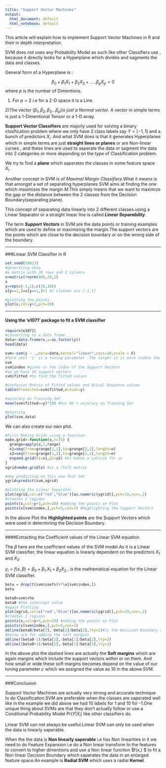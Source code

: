 ```yaml
---
title: "Support Vector Machines"
output:
  html_document: default
  html_notebook: default
---
```


This article will explain how to implement Support Vector Machines in R and their in depth interpretation.

SVM does not uses any Probability Model as such like other Classifiers use , because it directly looks for a Hyperplane which divides and sagments the data and classes.

General form of a Hyperplane is :

$$\beta_0  + \beta_1X_1  +  \beta_2X_2  + . . .. . \beta_pX_p = 0 $$
where $p$ is the number of Dimentions.


1) For $p=2$ i.e for a 2-D space it is a Line.

2)The vector $(\beta_1,\beta_2,\beta_3...\beta_p) is \ just \ a \ Normal\ vector.$ A vector in simple terms is just a 1-Dimentional Tensor or a 1-D array.



__Support Vector Classifiers__ are majorly used  for solving a binary clssification problem where we only have 2 class labels say $Y = [-1,1]$ and a bunch of predictors $X_i$ .And what SVM does is that it generates Hyperplanes which in simple terms are just __straight lines or planes__ or are Non-linear curves , and these lines are used to saperate the data or sagment the data into 2 categories or more depending on the type of Classification problem.

We try to find a __plane__ which saperates the classes in some feature space $X_i$.

Another concept in SVM is of *Maximal Margin Classifiers*.What it means is that amongst a set of separating hyperplanes SVM aims at finding the one which maximizes the margin $M$.This simply means that we want to maximize the gap or the distance between the 2 classes from the Decision Boundary(separating plane).

This concept of separating data linearly into 2 different classes using a Linear Separator or a straight linear line is called *__Linear Separability__*.

The term *__Support Vectors__* in SVM are the data points or training examples which are used to define or maximizing the margin.The support vectors are the points which are close to the decision boundary or on the wrong side of the boundary.  



-------------

###Linear SVM Classifier in R


```r
set.seed(10023)
#generating data
#a matrix with 20 rows and 2 columns
x=matrix(rnorm(40),20,2)
x
y=rep(c(-1,1),c(10,10))
x[y==1,]=x[y==1,]+1 #2 classes are [-1,1]

#plotting the points
plot(x,col=y+2,pch=19)

```




------------

#### Using the 'e1071' package to fit a SVM classifier

```r
require(e1071)
#converting to a data frame
data<-data.frame(x,y=as.factor(y))
head(data)

svm<-svm(y ~ .,data=data,kernel="linear",cost=10,scale = F)
#here cost 'c' is a tuning parameter .The larger it is more stable the margin becomes, it is like a Regularization parameter 
svm
svm$index #gives us the index of the Support Vectors
#so we have 10 support vectors
svm$fitted #to find the fitted values

#Confusion Matrix of Fitted values and Actual Response values
table(Predicted=svm$fitted,Actual=y)

#accuracy on Training Set
mean(svm$fitted==y)*100 #has 80 % accuracy on Training Set

#plotting
plot(svm,data)
```


We can also create our own plot.
```r
#First Making Grids using a function
make.grid<-function(x,n=75) {
  grange=apply(x,2,range)
  x1=seq(from=grange[1,1],to=grange[2,1],length=n)
  x2=seq(from=grange[1,2],to=grange[2,2],length=n)
  expand.grid(X1=x1,X2=x2) #it makes a Lattice for us
}
xgrid=make.grid(x) #is a 75x75 matrix

#now predicting on this new Test Set
ygrid=predict(svm,xgrid)

#plotting the Linear Separator
plot(xgrid,col=c("red","blue")[as.numeric(ygrid)],pch=19,cex=.2)
#creates 2 regions
points(x,col=y+3,pch=19) #adding the points on Plot
points(x[svm$index,],pch=5,cex=2) #Highlighting the Support Vectors
```
In the above Plot the __Highlighted points__ are the Support Vectors which were used in determining the Decision Boundary.


--------------


####Extracting the Coefficient values of the Linear SVM equation

The $\beta$ here are the coefficient values of the SVM model.As it is a Linear SVM classifier, the linear equation is linearly dependent on the predictors $X_1$ and $X_2$.


$y_i=f(x,\beta) = \beta_0 + \beta_1.X_1 + \beta_2X_2$ , is the mathematical equation for the Linear SVM classifier.




```r
beta = drop(t(svm$coefs)%*%x[svm$index,])
beta


```


```r
beta0=svm$rho
beta0 #the intercept value
#again Plotting
plot(xgrid,col=c("red","blue")[as.numeric(ygrid)],pch=19,cex=.2)
#creates 2 regions
points(x,col=y+3,pch=19) #adding the points on Plot
points(x[svm$index,],pch=5,cex=2)
abline(beta0/beta[2],-beta[1]/beta[2],lty=1)#is the Decision boundary or Plane
#below are for adding the soft margins
abline((beta0-1)/beta[2],-beta[1]/beta[2],lty=2)
abline((beta0+1)/beta[2],-beta[1]/beta[2],lty=2)
```
In the above plot the dashed lines are actually the __Soft margins__ which are again margins which include the support vectors within or on them. And how small or wide these soft margins becomes depend on the value of our tuning parameter $c$ which we assigned the value as 10 in the above SVM.


---------------



###Conclusion

Support Vector Machines are actually very strong and accurate technique to do Classification.SVM are preferable when the classes are saperated well like in the example we did above we had 10 labels for 1 and 10 for -1.One unique thing about SVMs are that they don't actually follow or use a Conditional Probability Model $Pr(Y | X_i)$ like other classifiers do.

Linear SVM can not always be useful.Linear SVM can only be used when the data is linearly saperable. 

When the the data is __Non linearly saperable__ i.e has Non linearities in it we need to do Feature Expansion i.e do a Non linear transform to the features to convert to higher dimentions and use a Non linear function $\hat f(x,\beta) $ to fit a Non linear Decision Boundary which saperates the data in an enlarged feature space.An example is __Radial SVM__ which uses a radial __Kernel__.
